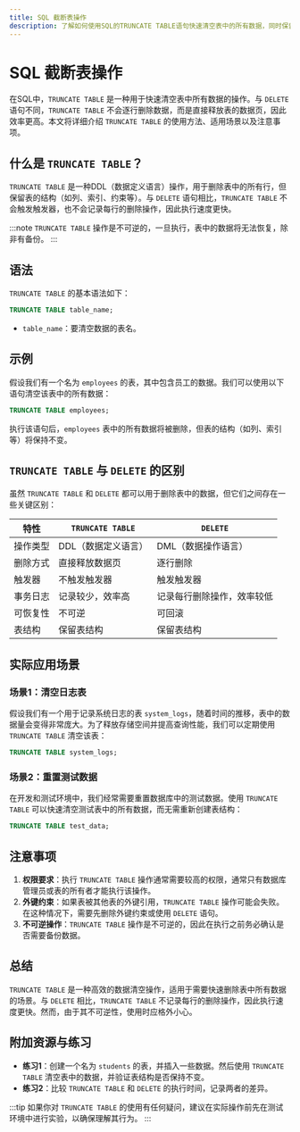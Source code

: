 ```yaml
---
title: SQL 截断表操作
description: 了解如何使用SQL的TRUNCATE TABLE语句快速清空表中的所有数据，同时保留表结构。适合初学者的全面指南。
---
```


# SQL 截断表操作

在SQL中，`TRUNCATE TABLE` 是一种用于快速清空表中所有数据的操作。与 `DELETE` 语句不同，`TRUNCATE TABLE` 不会逐行删除数据，而是直接释放表的数据页，因此效率更高。本文将详细介绍 `TRUNCATE TABLE` 的使用方法、适用场景以及注意事项。

## 什么是 `TRUNCATE TABLE`？

`TRUNCATE TABLE` 是一种DDL（数据定义语言）操作，用于删除表中的所有行，但保留表的结构（如列、索引、约束等）。与 `DELETE` 语句相比，`TRUNCATE TABLE` 不会触发触发器，也不会记录每行的删除操作，因此执行速度更快。

:::note
`TRUNCATE TABLE` 操作是不可逆的，一旦执行，表中的数据将无法恢复，除非有备份。
:::

## 语法

`TRUNCATE TABLE` 的基本语法如下：

```sql
TRUNCATE TABLE table_name;
```

- `table_name`：要清空数据的表名。

## 示例

假设我们有一个名为 `employees` 的表，其中包含员工的数据。我们可以使用以下语句清空该表中的所有数据：

```sql
TRUNCATE TABLE employees;
```

执行该语句后，`employees` 表中的所有数据将被删除，但表的结构（如列、索引等）将保持不变。

## `TRUNCATE TABLE` 与 `DELETE` 的区别

虽然 `TRUNCATE TABLE` 和 `DELETE` 都可以用于删除表中的数据，但它们之间存在一些关键区别：

| 特性                | `TRUNCATE TABLE`                     | `DELETE`                          |
|---------------------|--------------------------------------|-----------------------------------|
| 操作类型            | DDL（数据定义语言）                  | DML（数据操作语言）               |
| 删除方式            | 直接释放数据页                       | 逐行删除                          |
| 触发器              | 不触发触发器                         | 触发触发器                        |
| 事务日志            | 记录较少，效率高                     | 记录每行删除操作，效率较低        |
| 可恢复性            | 不可逆                               | 可回滚                            |
| 表结构              | 保留表结构                           | 保留表结构                        |

## 实际应用场景

### 场景1：清空日志表

假设我们有一个用于记录系统日志的表 `system_logs`，随着时间的推移，表中的数据量会变得非常庞大。为了释放存储空间并提高查询性能，我们可以定期使用 `TRUNCATE TABLE` 清空该表：

```sql
TRUNCATE TABLE system_logs;
```

### 场景2：重置测试数据

在开发和测试环境中，我们经常需要重置数据库中的测试数据。使用 `TRUNCATE TABLE` 可以快速清空测试表中的所有数据，而无需重新创建表结构：

```sql
TRUNCATE TABLE test_data;
```

## 注意事项

1. **权限要求**：执行 `TRUNCATE TABLE` 操作通常需要较高的权限，通常只有数据库管理员或表的所有者才能执行该操作。
2. **外键约束**：如果表被其他表的外键引用，`TRUNCATE TABLE` 操作可能会失败。在这种情况下，需要先删除外键约束或使用 `DELETE` 语句。
3. **不可逆操作**：`TRUNCATE TABLE` 操作是不可逆的，因此在执行之前务必确认是否需要备份数据。

## 总结

`TRUNCATE TABLE` 是一种高效的数据清空操作，适用于需要快速删除表中所有数据的场景。与 `DELETE` 相比，`TRUNCATE TABLE` 不记录每行的删除操作，因此执行速度更快。然而，由于其不可逆性，使用时应格外小心。

## 附加资源与练习

- **练习1**：创建一个名为 `students` 的表，并插入一些数据。然后使用 `TRUNCATE TABLE` 清空表中的数据，并验证表结构是否保持不变。
- **练习2**：比较 `TRUNCATE TABLE` 和 `DELETE` 的执行时间，记录两者的差异。

:::tip
如果你对 `TRUNCATE TABLE` 的使用有任何疑问，建议在实际操作前先在测试环境中进行实验，以确保理解其行为。
:::